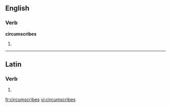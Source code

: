 ==English==

===Verb===
'''circumscribes'''

# {{third-person singular of|[[circumscribe]]}}

----

==Latin==

===Verb===
{{la-verb-form|circumscrībēs}}

# {{conjugation of|circumscribo|circumscrībō|2|s|fut|act|ind|lang=la}}
{{count page|[[Wiktionary:Page count]]}}

[[fr:circumscribes]]
[[vi:circumscribes]]